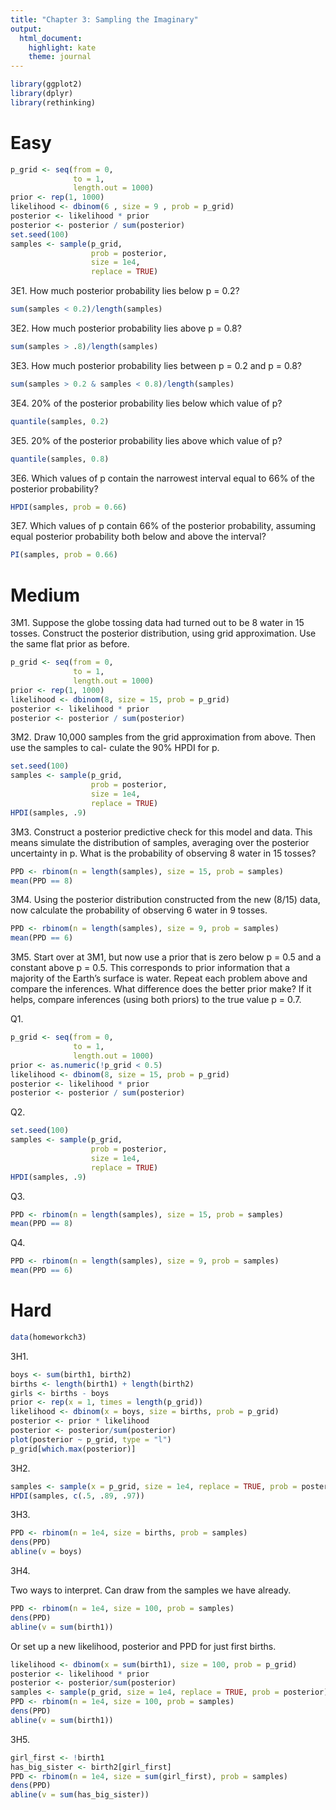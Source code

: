 ```yaml
---
title: "Chapter 3: Sampling the Imaginary"
output: 
  html_document: 
    highlight: kate
    theme: journal
---
```


```r
library(ggplot2)
library(dplyr)
library(rethinking)
```

# Easy

```r
p_grid <- seq(from = 0,
              to = 1,
              length.out = 1000)
prior <- rep(1, 1000)
likelihood <- dbinom(6 , size = 9 , prob = p_grid)
posterior <- likelihood * prior
posterior <- posterior / sum(posterior)
set.seed(100)
samples <- sample(p_grid,
                  prob = posterior,
                  size = 1e4,
                  replace = TRUE)
```

3E1. How much posterior probability lies below p = 0.2?

```r
sum(samples < 0.2)/length(samples)
```

3E2. How much posterior probability lies above p = 0.8?

```r
sum(samples > .8)/length(samples)
```

3E3. How much posterior probability lies between p = 0.2 and p = 0.8? 

```r
sum(samples > 0.2 & samples < 0.8)/length(samples)
```

3E4. 20% of the posterior probability lies below which value of p?

```r
quantile(samples, 0.2)
```

3E5. 20% of the posterior probability lies above which value of p?

```r
quantile(samples, 0.8)
```
3E6. Which values of p contain the narrowest interval equal to 66% of the posterior probability?

```r
HPDI(samples, prob = 0.66)
```

3E7. Which values of p contain 66% of the posterior probability, assuming equal posterior probability both below and above the interval?

```r
PI(samples, prob = 0.66)
```

# Medium

3M1. Suppose the globe tossing data had turned out to be 8 water in 15 tosses. Construct the posterior distribution, using grid approximation. Use the same flat prior as before.

```r
p_grid <- seq(from = 0,
              to = 1,
              length.out = 1000)
prior <- rep(1, 1000)
likelihood <- dbinom(8, size = 15, prob = p_grid)
posterior <- likelihood * prior
posterior <- posterior / sum(posterior)
```

3M2. Draw 10,000 samples from the grid approximation from above. Then use the samples to cal-
culate the 90% HPDI for p.

```r
set.seed(100)
samples <- sample(p_grid,
                  prob = posterior,
                  size = 1e4,
                  replace = TRUE)
HPDI(samples, .9)
```

3M3. Construct a posterior predictive check for this model and data. This means simulate the distribution of samples, averaging over the posterior uncertainty in p. What is the probability of observing 8 water in 15 tosses?

```r
PPD <- rbinom(n = length(samples), size = 15, prob = samples)
mean(PPD == 8)
```

3M4. Using the posterior distribution constructed from the new (8/15) data, now calculate the probability of observing 6 water in 9 tosses.

```r
PPD <- rbinom(n = length(samples), size = 9, prob = samples)
mean(PPD == 6)
```

3M5. Start over at 3M1, but now use a prior that is zero below p = 0.5 and a constant above p = 0.5. This corresponds to prior information that a majority of the Earth’s surface is water. Repeat each problem above and compare the inferences. What difference does the better prior make? If it helps, compare inferences (using both priors) to the true value p = 0.7.

Q1.

```r
p_grid <- seq(from = 0,
              to = 1,
              length.out = 1000)
prior <- as.numeric(!p_grid < 0.5)
likelihood <- dbinom(8, size = 15, prob = p_grid)
posterior <- likelihood * prior
posterior <- posterior / sum(posterior)
```

Q2. 

```r
set.seed(100)
samples <- sample(p_grid,
                  prob = posterior,
                  size = 1e4,
                  replace = TRUE)
HPDI(samples, .9)
```

Q3.

```r
PPD <- rbinom(n = length(samples), size = 15, prob = samples)
mean(PPD == 8)
```

Q4.

```r
PPD <- rbinom(n = length(samples), size = 9, prob = samples)
mean(PPD == 6)
```

# Hard

```r
data(homeworkch3)
```

3H1.

```r
boys <- sum(birth1, birth2)
births <- length(birth1) + length(birth2)
girls <- births - boys
prior <- rep(x = 1, times = length(p_grid))
likelihood <- dbinom(x = boys, size = births, prob = p_grid)
posterior <- prior * likelihood
posterior <- posterior/sum(posterior)
plot(posterior ~ p_grid, type = "l")
p_grid[which.max(posterior)]
```

3H2.

```r
samples <- sample(x = p_grid, size = 1e4, replace = TRUE, prob = posterior)
HPDI(samples, c(.5, .89, .97))
```


3H3.

```r
PPD <- rbinom(n = 1e4, size = births, prob = samples)
dens(PPD)
abline(v = boys)
```

3H4.

Two ways to interpret. Can draw from the samples we have already.
```r
PPD <- rbinom(n = 1e4, size = 100, prob = samples)
dens(PPD)
abline(v = sum(birth1))
```

Or set up a new likelihood, posterior and PPD for just first births.

```r
likelihood <- dbinom(x = sum(birth1), size = 100, prob = p_grid)
posterior <- likelihood * prior
posterior <- posterior/sum(posterior)
samples <- sample(p_grid, size = 1e4, replace = TRUE, prob = posterior)
PPD <- rbinom(n = 1e4, size = 100, prob = samples)
dens(PPD)
abline(v = sum(birth1))
```

3H5.

```r
girl_first <- !birth1
has_big_sister <- birth2[girl_first]
PPD <- rbinom(n = 1e4, size = sum(girl_first), prob = samples)
dens(PPD)
abline(v = sum(has_big_sister))
```


